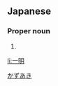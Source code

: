 ==Japanese==
{{ja-kanjitab|かず|あき}}

===Proper noun===
{{ja-pos|proper|かずあき}}

# {{given name|male|lang=ja}}

[[Category:Japanese male given names|かずあき]]

[[li:一明]]
